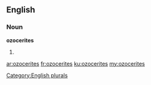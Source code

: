 ==English==

===Noun===
'''ozocerites'''

# {{plural of|ozocerite}}

[[Category:English plurals]]

[[ar:ozocerites]]
[[fr:ozocerites]]
[[ku:ozocerites]]
[[my:ozocerites]]